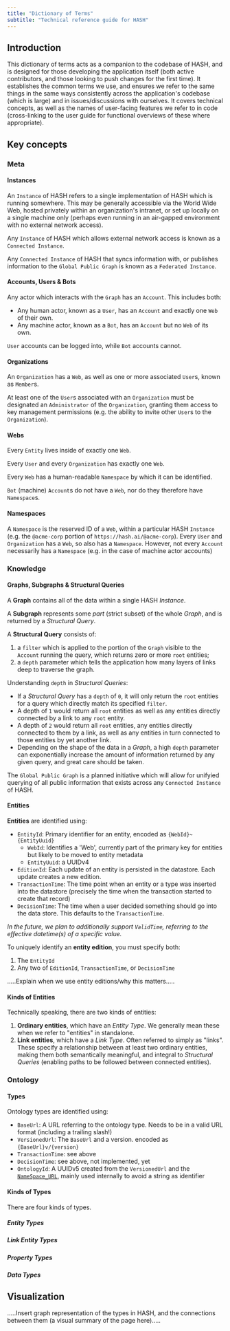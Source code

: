 ```yaml
---
title: "Dictionary of Terms"
subtitle: "Technical reference guide for HASH"
---
```


## Introduction

This dictionary of terms acts as a companion to the codebase of HASH, and is designed for those developing the application itself (both active contributors, and those looking to push changes for the first time). It establishes the common terms we use, and ensures we refer to the same things in the same ways consistently across the application's codebase (which is large) and in issues/discussions with ourselves. It covers technical concepts, as well as the names of user-facing features we refer to in code (cross-linking to the user guide for functional overviews of these where appropriate).

## Key concepts

### Meta

#### Instances

An `Instance` of HASH refers to a single implementation of HASH which is running somewhere. This may be generally accessible via the World Wide Web, hosted privately within an organization's intranet, or set up locally on a single machine only (perhaps even running in an air-gapped environment with no external network access).

Any `Instance` of HASH which allows external network access is known as a `Connected Instance`.

Any `Connected Instance` of HASH that syncs information with, or publishes information to the `Global Public Graph` is known as a `Federated Instance`.

#### Accounts, Users & Bots

Any actor which interacts with the `Graph` has an `Account`. This includes both:

- Any human actor, known as a `User`, has an `Account` and exactly one `Web` of their own.
- Any machine actor, known as a `Bot`, has an `Account` but no `Web` of its own.

`User` accounts can be logged into, while `Bot` accounts cannot.

#### Organizations

An `Organization` has a `Web`, as well as one or more associated `User`s, known as `Member`s.

At least one of the `User`s associated with an `Organization` must be designated an `Administrator` of the `Organization`, granting them access to key management permissions (e.g. the ability to invite other `User`s to the `Organization`).

#### Webs

Every `Entity` lives inside of exactly one `Web`.

Every `User` and every `Organization` has exactly one `Web`.

Every `Web` has a human-readable `Namespace` by which it can be identified.

`Bot` (machine) `Account`s do not have a `Web`, nor do they therefore have `Namespace`s.

#### Namespaces

A `Namespace` is the reserved ID of a `Web`, within a particular HASH `Instance` (e.g. the `@acme-corp` portion of `https://hash.ai/@acme-corp`). Every `User` and `Organization` has a `Web`, so also has a `Namespace`. However, not every `Account` necessarily has a `Namespace` (e.g. in the case of machine actor accounts)

### Knowledge

#### Graphs, Subgraphs & Structural Queries

A **Graph** contains all of the data within a single HASH _Instance_.

A **Subgraph** represents some _part_ (strict subset) of the whole _Graph_, and is returned by a _Structural Query_.

A **Structural Query** consists of:

1. a `filter` which is applied to the portion of the `Graph` visible to the `Account` running the query, which returns zero or more `root` entities;
1. a `depth` parameter which tells the application how many layers of links deep to traverse the graph.

Understanding `depth` in _Structural Queries_:

- If a _Structural Query_ has a `depth` of `0`, it will only return the `root` entities for a query which directly match its specified `filter`.
- A depth of `1` would return all `root` entities as well as any entities directly connected by a link to any `root` entity.
- A depth of `2` would return all `root` entities, any entities directly connected to them by a link, as well as any entities in turn connected to those entities by yet another link.
- Depending on the shape of the data in a _Graph_, a high `depth` parameter can exponentially increase the amount of information returned by any given query, and great care should be taken.

The `Global Public Graph` is a planned initiative which will allow for unifyied querying of all public information that exists across any `Connected Instance` of HASH.

#### Entities

**Entities** are identified using:

- `EntityId`: Primary identifier for an entity, encoded as `{WebId}~{EntityUuid}`
  - `WebId`: Identifies a 'Web', currently part of the primary key for entities but likely to be moved to entity metadata
  - `EntityUuid`: a UUIDv4
- `EditionId`: Each update of an entity is persisted in the datastore. Each update creates a new edition.
- `TransactionTime`: The time point when an entity or a type was inserted into the datastore (precisely the time when the transaction started to create that record)
- `DecisionTime`: The time when a user decided something should go into the data store. This defaults to the `TransactionTime`.

_In the future, we plan to additionally support `ValidTime`, referring to the effective datetime(s) of a specific value._

To uniquely identify an **entity edition**, you must specify both:

1. The `EntityId`
1. Any two of `EditionId`, `TransactionTime`, or `DecisionTime`

.....Explain when we use entity editions/why this matters.....

#### Kinds of Entities

Technically speaking, there are two kinds of entities:

1. **Ordinary entities**, which have an _Entity Type_. We generally mean these when we refer to "entities" in standalone.
1. **Link entities**, which have a _Link Type_. Often referred to simply as "links". These specify a relationship between at least two ordinary entities, making them both semantically meaningful, and integral to _Structural Queries_ (enabling paths to be followed between connected entities).

### Ontology

#### Types

Ontology types are identified using:

- `BaseUrl`: A URL referring to the ontology type. Needs to be in a valid URL format (including a trailing slash!)
- `VersionedUrl`: The `BaseUrl` and a version. encoded as `{BaseUrl}v/{version}`
- `TransactionTime`: see above
- `DecisionTime`: see above, not implemented, yet
- `OntologyId`: A UUIDv5 created from the `VersionedUrl` and the [`NameSpace_URL`](https://www.rfc-editor.org/rfc/rfc4122#appendix-C), mainly used internally to avoid a string as identifier

#### Kinds of Types

There are four kinds of types.

##### Entity Types

##### Link Entity Types

##### Property Types

##### Data Types

## Visualization

.....Insert graph representation of the types in HASH, and the connections between them (a visual summary of the page here).....
